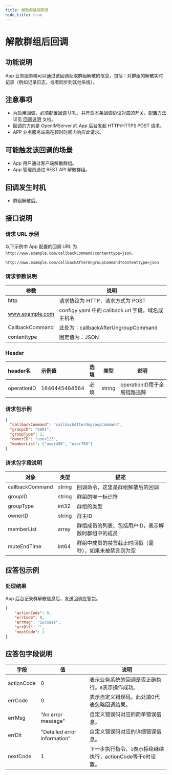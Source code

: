 ```yaml
---
title: 解散群组后回调
hide_title: true
---
```



# 解散群组后回调

## 功能说明
App 业务服务端可以通过该回调获取群组解散的信息，包括：对群组的解散实时记录（例如记录日志，或者同步到其他系统）。

## 注意事项
- 为启用回调，必须配置回调 URL，并开启本条回调协议对应的开关。配置方法详见 [回调说明](../introduction) 文档。
- 回调的方向是 OpenIMServer 向 App 后台发起 HTTP/HTTPS POST 请求。
- APP 业务服务端需在超时时间内响应此请求。

## 可能触发该回调的场景
- App 用户通过客户端解散群组。
- App 管理员通过 REST API 解散群组。


## 回调发生时机
- 群组解散后。

## 接口说明

### 请求 URL 示例
以下示例中 App 配置的回调 URL 为 `http://www.example.com/callbackCommand?contenttype=json`。
```plaintext
http://www.example.com/callbackAfterUngroupCommand?contenttype=json
```

### 请求参数说明

| 参数              | 说明                                            |
|-----------------|-----------------------------------------------|
| http            | 请求协议为 HTTP，请求方式为 POST                         |
| www.example.com | configy.yaml 中的 callback.url 字段，域名或主机名                                        |
| CallbackCommand | 此处为：callbackAfterUngroupCommand |
| contenttype     | 固定值为：JSON                                     |

### Header
| header名     | 示例值           | 选填  | 类型     | 说明                  |
|:------------|:--------------|:----|--------|---------------------|
| operationID | 1646445464564 | 必填  | string | operationID用于全局链路追踪 |

### 请求包示例
```json
{
  "callbackCommand": "callbackAfterUngroupCommand",
  "groupID": "G001",
  "groupType": 1,
  "ownerID": "user123",
  "memberList": ["user456", "user789"]
}

```




### 请求包字段说明

| 对象                     | 类型   | 描述                                                    |
|-------------------------|--------|----------------------------------------------------------------|
| callbackCommand         | string | 回调命令，这里是群组解散后的回调                             |
| groupID                 | string | 群组的唯一标识符                                               |
| groupType               | int32  | 群组的类型                                                     |
| ownerID                 | string | 群主ID                                       |
| memberList              | array  | 群组成员的列表，包括用户ID，表示解散时群组中的成员            |
| muteEndTime             | int64  | 群组中成员的禁言截止时间戳（毫秒），如果未被禁言则为空            |


## 应答包示例

### 处理结果
App 后台记录群解散信息后，发送回调应答包。

```json
{
    "actionCode": 0,
    "errCode": 0,
    "errMsg": "Success",
    "errDlt": "",
    "nextCode": 1
}

```

## 应答包字段说明

| 字段         | 值                           | 说明                                       |
|-------------|------------------------------|------------------------------------------|
| actionCode  | 0                            | 表示业务系统的回调是否正确执行。`0`表示操作成功。     |
| errCode     | 0                            | 表示自定义错误码，此处填0代表忽略回调结果。|
| errMsg      | "An error message"           | 自定义错误码对应的简单错误信息。|
| errDlt      | "Detailed error information" | 自定义错误码对应的详细错误信息。|
| nextCode    | 1                            | 下一步执行指令，`1`表示拒绝继续执行，actionCode等于`0`时设置。|

